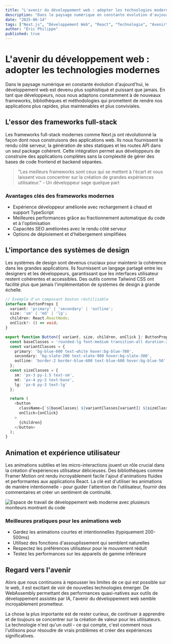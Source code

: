 ```yaml
---
title: "L'avenir du développement web : adopter les technologies modernes"
description: "Dans le paysage numérique en constante évolution d'aujourd'hui, le développement web est devenu plus sophistiqué et puissant que jamais. Exploration des frameworks modernes, des systèmes de design et de l'avenir des technologies web."
date: "2025-06-14"
tags: ["Next.js", "Développement Web", "React", "Technologie", "Avenir"]
author: "Éric Philippe"
published: true
---
```


# L'avenir du développement web : adopter les technologies modernes

Dans le paysage numérique en constante évolution d'aujourd'hui, le développement web est devenu plus sophistiqué et puissant que jamais. En tant que développeurs, nous nous adaptons constamment à de nouveaux frameworks, bibliothèques et méthodologies qui promettent de rendre nos applications plus rapides, plus maintenables et plus conviviales.

## L'essor des frameworks full-stack

Les frameworks full-stack modernes comme Next.js ont révolutionné la façon dont nous construisons des applications web. Ils nous fournissent le rendu côté serveur, la génération de sites statiques et les routes API dans un seul package cohérent. Cette intégration permet aux développeurs de construire des applications complètes sans la complexité de gérer des bases de code frontend et backend séparées.

> "Les meilleurs frameworks sont ceux qui se mettent à l'écart et vous laissent vous concentrer sur la création de grandes expériences utilisateur." - Un développeur sage quelque part

### Avantages clés des frameworks modernes

- Expérience développeur améliorée avec rechargement à chaud et support TypeScript
- Meilleures performances grâce au fractionnement automatique du code et à l'optimisation
- Capacités SEO améliorées avec le rendu côté serveur
- Options de déploiement et d'hébergement simplifiées

## L'importance des systèmes de design

Les systèmes de design sont devenus cruciaux pour maintenir la cohérence dans les grandes applications. Ils fournissent un langage partagé entre les designers et les développeurs, garantissant que les interfaces utilisateur restent cohérentes et accessibles. Des outils comme Tailwind CSS ont facilité plus que jamais l'implémentation de systèmes de design à grande échelle.

```typescript
// Exemple d'un composant bouton réutilisable
interface ButtonProps {
  variant: 'primary' | 'secondary' | 'outline';
  size: 'sm' | 'md' | 'lg';
  children: React.ReactNode;
  onClick?: () => void;
}

export function Button({ variant, size, children, onClick }: ButtonProps) {
  const baseClasses = 'rounded-lg font-medium transition-all duration-200';
  const variantClasses = {
    primary: 'bg-blue-600 text-white hover:bg-blue-700',
    secondary: 'bg-slate-200 text-slate-900 hover:bg-slate-300',
    outline: 'border-2 border-blue-600 text-blue-600 hover:bg-blue-50'
  };
  const sizeClasses = {
    sm: 'px-3 py-1.5 text-sm',
    md: 'px-4 py-2 text-base',
    lg: 'px-6 py-3 text-lg'
  };

  return (
    <button
      className={`${baseClasses} ${variantClasses[variant]} ${sizeClasses[size]}`}
      onClick={onClick}
    >
      {children}
    </button>
  );
}
```

## Animation et expérience utilisateur

Les animations subtiles et les micro-interactions jouent un rôle crucial dans la création d'expériences utilisateur délicieuses. Des bibliothèques comme Framer Motion ont rendu incroyablement facile l'ajout d'animations fluides et performantes aux applications React. La clé est d'utiliser les animations de manière intentionnelle - pour guider l'attention de l'utilisateur, fournir des commentaires et créer un sentiment de continuité.

![Espace de travail de développement web moderne avec plusieurs moniteurs montrant du code](https://images.unsplash.com/photo-1555066931-4365d14bab8c?w=800&h=400&fit=crop)

### Meilleures pratiques pour les animations web

- Gardez les animations courtes et intentionnelles (typiquement 200-500ms)
- Utilisez des fonctions d'assouplissement qui semblent naturelles
- Respectez les préférences utilisateur pour le mouvement réduit
- Testez les performances sur les appareils de gamme inférieure

## Regard vers l'avenir

Alors que nous continuons à repousser les limites de ce qui est possible sur le web, il est excitant de voir de nouvelles technologies émerger. De WebAssembly permettant des performances quasi-natives aux outils de développement assistés par IA, l'avenir du développement web semble incroyablement prometteur.

La chose la plus importante est de rester curieux, de continuer à apprendre et de toujours se concentrer sur la création de valeur pour les utilisateurs. La technologie n'est qu'un outil - ce qui compte, c'est comment nous l'utilisons pour résoudre de vrais problèmes et créer des expériences significatives.
